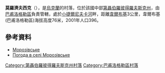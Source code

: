 {{coord|48|38|32|N|35|54|58|E|scale:30000_region:UA|display=title}}

'''莫羅濟夫西克'''（{{lang-uk|Морозівське}}），是[[烏克蘭|烏克蘭]]的村落，位於該國中部[[第聶伯羅彼得羅夫斯克州|第聶伯羅彼得羅夫斯克州]]，由[[巴甫洛格勒區|巴甫洛格勒區]]負責管轄，處於[[小捷爾尼夫卡河|小捷爾尼夫卡河]]畔，距離[[韋爾布基_(巴甫洛格勒區)|韋爾布基]]3公里，韋爾布基 (巴甫洛格勒區)海拔高度76米，2001年人口396。

==參考資料==
* [http://gska2.rada.gov.ua/pls/z7502/A005?rdat1=06.12.2007&rf7571=5915 Морозівське]{{dead link|date=2018年4月 |bot=InternetArchiveBot |fix-attempted=yes }}
* [http://weather.in.ua/ua/dnepropetrovskaja/16300 Погода в селі Морозівське]

{{DEFAULTSORT:Морозівське}}
[[Category:第聶伯羅彼得羅夫斯克州村落|Category:第聶伯羅彼得羅夫斯克州村落]]
[[Category:巴甫洛格勒區村落|Category:巴甫洛格勒區村落]]


{{Dnipropetrovsk-geo-stub}}
